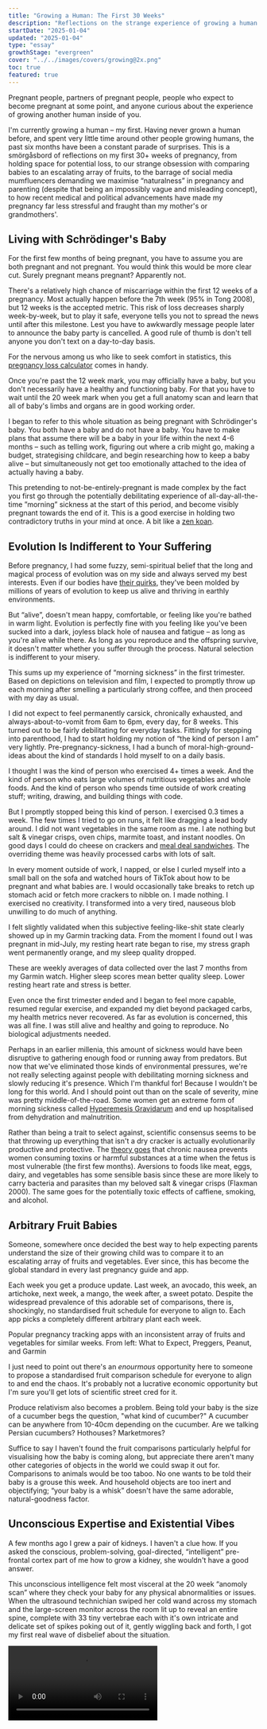 ```yaml
---
title: "Growing a Human: The First 30 Weeks"
description: "Reflections on the strange experience of growing a human from scratch, without any conscious understanding of how you are doing it"
startDate: "2025-01-04"
updated: "2025-01-04"
type: "essay"
growthStage: "evergreen"
cover: "../../images/covers/growing@2x.png"
toc: true
featured: true
---
```




<AssumedAudience>

Pregnant people, partners of pregnant people, people who expect to become pregnant at some point, and anyone curious about the experience of growing another human inside of you.

</AssumedAudience>

<Spacer size="xs" />

<IntroParagraph>I'm currently growing a human – my first. Having never grown a human before, and spent very little time around other people growing humans, the past six months have been a constant parade of surprises. This is a smörgåsbord of reflections on my first 30+ weeks of pregnancy, from holding space for potential loss, to our strange obsession with comparing babies to an escalating array of fruits, to the barrage of social media mumfluencers demanding we maximise “naturalness” in pregnancy and parenting (despite that being an impossibly vague and misleading concept), to how recent medical and political advancements have made my pregnancy far less stressful and fraught than my mother's or grandmothers'.</IntroParagraph>

<BasicImage src="/images/covers/growing@2x.png" width="700" margin="0 auto" alt="An illustration of a baby in a womb" />

## Living with Schrödinger's Baby

For the first few months of being pregnant, you have to assume you are both pregnant and not pregnant. You would think this would be more clear cut. Surely pregnant means pregnant? Apparently not.

There's a relatively high chance of miscarriage within the first 12 weeks of a pregnancy. Most actually happen before the 7th week (95% in <AcademicReference title="Miscarriage risk for asymptomatic women after a normal first-trimester prenatal visit" href="https://pubmed.ncbi.nlm.nih.gov/18310375/" year="2008" authors="Stephen Tong, Anupinder Kaur, et al." abstract="Objective: To estimate the risk of miscarriage among asymptomatic women after a prenatal visit between 6 and 11 weeks of gestation where proof of fetal viability of a singleton was obtained by office ultrasonography at the same visit.  Methods: This was a prospective cohort study performed over 2 years (March 2004-2006) at an antenatal clinic at a large tertiary hospital in Victoria, Australia. Those recruited were 697 asymptomatic women who attended their first antenatal visit between 6 (+2 days) and 11(+6 days) weeks of gestation, where evidence of fetal cardiac activity of a singleton was obtained by office ultrasonography. The main outcome measure was rates of miscarriage, stratified by gestation at presentation. Results: One case was lost to follow-up. The risk of miscarriage among the entire cohort was 11 of 696 (1.6%). The risk fell rapidly with advancing gestation; 9.4% at 6 (completed) weeks of gestation, 4.2% at 7 weeks, 1.5% at 8 weeks, 0.5% at 9 weeks and 0.7% at 10 weeks (chi(2); test for trend P=.001). Most who miscarried received their ultrasound diagnoses many weeks after their visit; five (45%) were diagnosed in the second trimester, and all but one received their ultrasound diagnoses after 10 weeks of gestation.  Conclusion: For women without symptoms, the risk of miscarriage after attending a first antenatal visit between 6 and 11 weeks is low (1.6% or less), especially if they present at 8 weeks of gestation and beyond. Our data could be used to reassure such women that the probability of progressing to later than 20 weeks of gestation is very good.">Tong 2008</AcademicReference>), but 12 weeks is the accepted metric. This risk of loss decreases sharply week-by-week, but to play it safe, everyone tells you not to spread the news until after this milestone. Lest you have to awkwardly message people later to announce the baby party is cancelled. A good rule of thumb is don't tell anyone you don't text on a day-to-day basis.

For the nervous among us who like to seek comfort in statistics, this [pregnancy loss calculator](https://datayze.com/miscarriage-reassurer) comes in handy.

Once you're past the 12 week mark, you may officially have a baby, but you don't necessarily have a healthy and functioning baby. For that you have to wait until the 20 week mark when you get a full anatomy scan and learn that all of baby's limbs and organs are in good working order.

I began to refer to this whole situation as being pregnant with Schrödinger's baby. You both have a baby and do not have a baby. You have to make plans that assume there will be a baby in your life within the next 4-6 months – such as telling work, figuring out where a crib might go, making a budget, strategising childcare, and begin researching how to keep a baby alive – but simultaneously not get too emotionally attached to the idea of actually having a baby.

This pretending to not-be-entirely-pregnant is made complex by the fact you first go through the potentially debilitating experience of all-day-all-the-time ”morning” sickness at the start of this period, and become visibly pregnant towards the end of it. This is a good exercise in holding two contradictory truths in your mind at once. A bit like a [zen koan](https://ashidakim.com/zenkoans).

## Evolution Is Indifferent to Your Suffering

Before pregnancy, I had some fuzzy, semi-spiritual belief that the long and magical process of evolution was on my side and always served my best interests. Even if our bodies have [their quirks](https://www.sdbonline.org/sites/fly/lewheldquirk/figlegq6.htm), they've been molded by millions of years of evolution to keep us alive and thriving in earthly environments.

<BasicImage width="700" src="/images/posts/growing-a-human/anatomy-quirks.jpeg" sourceUrl="https://www.sdbonline.org/sites/fly/lewheldquirk/figlegq6.htm" sourceTitle="Quirks of Human Anatomy (Held 2009)" showalt alt="All the parts of human anatomy that don't have clear evolutionary advantages or seem actively unhelpful and poorly designed" />

But “alive”, doesn't mean happy, comfortable, or feeling like you're bathed in warm light. Evolution is perfectly fine with you feeling like you've been sucked into a dark, joyless black hole of nausea and fatigue – as long as you're alive while there. As long as you reproduce and the offspring survive, it doesn't matter whether you suffer through the process. Natural selection is indifferent to your misery.

This sums up my experience of “morning sickness” in the first trimester. Based on depictions on television and film, I expected to promptly throw up each morning after smelling a particularly strong coffee, and then proceed with my day as usual.

I did not expect to feel permanently carsick, chronically exhausted, and always-about-to-vomit from 6am to 6pm, every day, for 8 weeks. This turned out to be fairly debilitating for everyday tasks. Fittingly for stepping into parenthood, I had to start holding my notion of “the kind of person I am” very lightly. Pre-pregnancy-sickness, I had a bunch of moral-high-ground-ideas about the kind of standards I hold myself to on a daily basis.

I thought I was the kind of person who exercised 4+ times a week. And the kind of person who eats large volumes of nutritious vegetables and whole foods. And the kind of person who spends time outside of work creating stuff; writing, drawing, and building things with code.

But I promptly stopped being this kind of person. I exercised 0.3 times a week. The few times I tried to go on runs, it felt like dragging a lead body around. I did not want vegetables in the same room as me. I ate nothing but salt & vinegar crisps, oven chips, marmite toast, and instant noodles. On good days I could do cheese on crackers and [meal deal sandwiches](https://www.theguardian.com/news/2017/nov/24/how-the-sandwich-consumed-britain). The overriding theme was heavily processed carbs with lots of salt.

<BasicImage width="600" src="/images/posts/growing-a-human/crisps.png" alt="My primary source of nutrition for the entire first trimester" showalt />

In every moment outside of work, I napped, or else I curled myself into a small ball on the sofa and watched hours of TikTok about how to be pregnant and what babies are. I would occasionally take breaks to retch up stomach acid or fetch more crackers to nibble on. I made nothing. I exercised no creativity. I transformed into a very tired, nauseous blob unwilling to do much of anything.

I felt slightly validated when this subjective feeling-like-shit state clearly showed up in my Garmin tracking data. From the moment I found out I was pregnant in mid-July, my resting heart rate began to rise, my stress graph went permanently orange, and my sleep quality dropped.

<GarminData />

<Subtext>These are weekly averages of data collected over the last 7 months from my Garmin watch. Higher sleep scores mean better quality sleep. Lower resting heart rate and stress is better.</Subtext>

<Spacer size="xs" />

Even once the first trimester ended and I began to feel more capable, resumed regular exercise, and expanded my diet beyond packaged carbs, my health metrics never recovered. As far as evolution is concerned, this was all fine. I was still alive and healthy and going to reproduce. No biological adjustments needed.

Perhaps in an earlier millenia, this amount of sickness would have been disruptive to gathering enough food or running away from predators. But now that we've eliminated those kinds of environmental pressures, we're not really selecting against people with debilitating morning sickness and slowly reducing it's presence. Which I'm thankful for! Because I wouldn't be long for this world. And I should point out than on the scale of severity, mine was pretty middle-of-the-road. Some women get an extreme form of morning sickness called [Hyperemesis Gravidarum](https://en.wikipedia.org/wiki/Hyperemesis_gravidarum) and end up hospitalised from dehydration and malnutrition.

Rather than being a trait to select against, scientific consensus seems to be that throwing up everything that isn't a dry cracker is actually evolutionarily productive and protective. The [theory goes](https://arc.net/l/quote/fwoaekfw) that chronic nausea prevents women consuming toxins or harmful substances at a time when the fetus is most vulnerable (the first few months). Aversions to foods like meat, eggs, dairy, and vegetables has some sensible basis since these are more likely to carry bacteria and parasites than my beloved salt & vinegar crisps (<AcademicReference title="Morning sickness: a mechanism for protecting mother and embryo" href="https://pubmed.ncbi.nlm.nih.gov/10858967/" year="2000" authors="S M Flaxman, P W Sherman" abstract="Approximately two-thirds of women experience nausea or vomiting during the first trimester of pregnancy. These symptoms are commonly known as morning sickness. Hook (1976) and Profet (1988) hypothesized that morning sickness protects the embryo by causing pregnant women to physically expel and subsequently avoid foods that contain teratogenic and abortifacient chemicals, especially toxic chemicals in strong-tasting vegetables, caffeinated beverages and alcohol. We examined this hypothesis by comprehensively reviewing the relevant medical, psychological and anthropological literature. In its support, (i) symptoms peak when embryonic organogenesis is most susceptible to chemical disruption (weeks 6-18), (ii) women who experience morning sickness are significantly less likely to miscarry than women who do not (9 of 9 studies), (iii) women who vomit suffer fewer miscarriages than those who experience nausea alone, and (iv) many pregnant women have aversions to alcoholic and nonalcoholic (mostly caffeinated) beverages and strong-tasting vegetables, especially during the first trimester. Surprisingly, however, the greatest aversions are to meats, fish, poultry, and eggs. A cross-cultural analysis using the Human Relations Area Files revealed 20 traditional societies in which morning sickness has been observed and seven in which it has never been observed. The latter were significantly less likely to have animal products as dietary staples and significantly more likely to have only plants (primarily corn) as staples than the 20 societies in which morning sickness occurred. Animal products may be dangerous to pregnant women and their embryos because they often contain parasites and pathogens, especially when stored at room temperatures in warm climates. Avoiding foodborne microorganisms is particularly important to pregnant women because they are immunosuppressed, presumably to reduce the chances of rejecting tissues of their own offspring (Haig 1993). As a result, pregnant women are more vulnerable to serious, often deadly infections. We hypothesize that morning sickness causes women to avoid foods that might be dangerous to themselves or their embryos, especially foods that, prior to widespread refrigeration, were likely to be heavily laden with microorganisms and their toxins. The alternative hypotheses that morning sickness is (i) an epiphenomenon of mother-offspring genetic conflict or hormones associated with viable pregnancies, or (ii) an indicator to potential sexual partners and kin that the woman is pregnant, resulting in reduced sexual behavior and increased nepotistic aid, were not well supported. Available data are most consistent with the hypothesis that morning sickness serves an adaptive, prophylactic function.">Flaxman 2000</AcademicReference>). The same goes for the potentially toxic effects of caffiene, smoking, and alcohol.

## Arbitrary Fruit Babies

Someone, somewhere once decided the best way to help expecting parents understand the size of their growing child was to compare it to an escalating array of fruits and vegetables. Ever since, this has become the global standard in every last pregnancy guide and app.

Each week you get a produce update. Last week, an avocado, this week, an artichoke, next week, a mango, the week after, a sweet potato. Despite the widespread prevalence of this adorable set of comparisons, there is, shockingly, no standardised fruit schedule for everyone to align to. Each app picks a completely different arbitrary plant each week.

<FullWidthBackground>

<GridColumns columns={4} gridGap="1rem">

<BasicImage alt="A pregnancy app with a fruit representing how large the baby is" width="400px" src="/images/posts/growing-a-human/fruit2.png" />

<BasicImage width="400px" src="/images/posts/growing-a-human/fruit5.jpeg" alt="A pregnancy app with a fruit representing how large the baby is" />

<BasicImage width="400px" src="/images/posts/growing-a-human/fruit3.png" alt="A pregnancy app with a fruit representing how large the baby is" />

<BasicImage width="400px" src="/images/posts/growing-a-human/fruit1.png" alt="A pregnancy app with a fruit representing how large the baby is" />

</GridColumns>

<Subtext>Popular pregnancy tracking apps with an inconsistent array of fruits and vegetables for similar weeks. From left: What to Expect, Preggers, Peanut, and Garmin</Subtext>

</FullWidthBackground>

I just need to point out there's an _enourmous_ opportunity here to someone to propose a standardised fruit comparison schedule for everyone to align to and end the chaos. It's probably not a lucrative economic opportunity but I'm sure you'll get lots of scientific street cred for it.

Produce relativism also becomes a problem. Being told your baby is the size of a cucumber begs the question, "what kind of cucumber?" A cucumber can be anywhere from 10-40cm depending on the cucumber. Are we talking Persian cucumbers? Hothouses? Marketmores?

Suffice to say I haven't found the fruit comparisons particularly helpful for visualising how the baby is coming along, but appreciate there aren't many other categories of objects in the world we could swap it out for. Comparisons to animals would be too taboo. No one wants to be told their baby is a grouse this week. And household objects are too inert and objectifying; “your baby is a whisk” doesn't have the same adorable, natural-goodness factor.

## Unconscious Expertise and Existential Vibes

A few months ago I grew a pair of kidneys. I haven't a clue how. If you asked the conscious, problem-solving, goal-directed, “intelligent” pre-frontal cortex part of me how to grow a kidney, she wouldn't have a good answer.

This unconscious intelligence felt most visceral at the 20 week “anomoly scan” where they check your baby for any physical abnormalities or issues. When the ultrasound technichian swiped her cold wand across my stomach and the large-screen monitor across the room lit up to reveal an entire spine, complete with 33 tiny vertebrae each with it's own intricate and delicate set of spikes poking out of it, gently wiggling back and forth, I got my first real wave of disbelief about the situation.

<Video src="https://www.youtube.com/embed/c8sAmNrVld4?si=_SnwYu-z6L-UpZmV" />

<Subtext>Not my baby, but a typical view of what you see at a 20 week ultrasound scan.</Subtext>

<Spacer size="xs" />

If you hadn't guessed already, I'm not a woman of faith. At least not in the sense of temples or Allah or throwing blessed-by-Christ-holy-water on people. I don't have a weekly standing appointment to reflect on my place in the universe and bow down before higher-order beings. But I do carry around a strong sense of reverence and awe for higher-order forces; the unreasonable effectiveness of evolution, the tectonic plates floating about on molten mantle sculpting our earth, the symbiotic relationship between clownfish and sea anemones, the fact trees warn each other of dangers via chemical signals and send reinforcements, the mystery of consciousness, and whatever the fuck is going on with black holes. These things all give me Carl Sagan's energy marvelling at the [pale blue dot](https://www.youtube.com/watch?v=wupToqz1e2g).

Growing a small human has turned up the dial on that existential awe and become an unexpectedly profound experience for me. More so than any of my other earthly pursuits. Every time the little creature kicks me or flops over in my stomach, I'm flooded with a sense of marvel in the most unjaded way possible. Which is saying a lot for someone raised in a world of staunch atheism, skepticism, and a low tolerance for anything vibey or _woo_.

After decades of existing in a culture that worships rational, modern, scientific knowledge, preferably “discovered” within the last 500 years, it's been humbling to realise how much the pre-modern, animalistic parts of me know and are capable of. And how much of me feels innately, sub-consciously designed to want this and be perfectly equipped to do it.

Perhaps I shouldn't say “I” am growing this baby, because “I” – as a conscious being with a sense of self, skills, and goals – have little to do with the process unfolding in my midsection. The instructions for how each cell should divide up into kidneys and vertebrae and adorable toes are not coming from me. They're baked into the precise combination of DNA this little one ended up with. It's evolution following a set of protocols and best practices. It is not "me" growing the baby, anymore than it's “me” filtering out toxins in my kidneys right now. Which is a relief! And feels a lot like the trust and surrender religious people talk about when they say things like “it's in God's hands.” For me, it's in millions of years of evolution's hands.

## All Natural, Organic, Granola, Earth Mothering

Naturalness is a major concern in Motherland.<Footnote idName={1}>I acknowledge not all primary parents are women/mothers and I shouldn't be unjustly gendering this, but if you go look for parenting content online you will have to acknowledge this is an _overwhelmingly_ female space. It's silly to pretend 99% of the people making and engaging with pregnancy content are not women.</Footnote> Every kind of pregnancy content I've consumed – advice books, Tiktok and YouTube videos, Instagram influencer stories, podcasts, unhinged [Mumsnet](https://www.mumsnet.com/) posts – all share a consistent theme: the mandate to maximise Nature in your pregnancy.

Potential new mothers are urged to eat only natural foods, take natural supplements, prepare to naturally breastfeed, buy natural organic baby clothing, stock up on natural, wooden toys and chemical-free lotions and eco-friendly cloth diapers, consider names inspired by nature, learn natural parenting methods like babywearing and co-sleeping, and tap into their natural mothering instincts.

<GridColumns columns={3} alignItems="top">

<BasicImage alt="A woman holding a baby standing in a field" src="/images/posts/growing-a-human/natural1.png" />

<BasicImage alt="12 natural baby products" src="/images/posts/growing-a-human/natural6.png" />

<BasicImage alt="A list of natural things to get for a baby including organic cotton blankets, herbal tinctures, minerals, and organic linen" src="/images/posts/growing-a-human/natural2.png" />

<BasicImage alt="Wooden baby rattles" src="/images/posts/growing-a-human/natural12.png" />

<BasicImage alt="Homemade breastmilk lotion" src="/images/posts/growing-a-human/natural11.png" />

<BasicImage alt="A baby in a resuable cloth diaper in a garden" src="/images/posts/growing-a-human/natural7.png" />

<BasicImage alt="A child playing and the words 'children should be fueled by sunshine, fresh food, and play, not artificial colours, preservatives, and screen time" src="/images/posts/growing-a-human/natural13.png" />

<BasicImage alt="Images of women and babies in nature with the text 'my favourite nature names for girls'" src="/images/posts/growing-a-human/natural3.png" />

<BasicImage alt="A list of girl baby names inspired by nature" src="/images/posts/growing-a-human/natural4.png" />

</GridColumns>

<Subtext>The natural mothering philosophy on display on Instagram. Sources: [@anourishedmother](https://www.instagram.com/p/DDf7aCHx-RX/), [@thewiseconsumer](https://www.instagram.com/p/CwlLV6bP-ou/), [@toysfromthewoods](https://www.instagram.com/toysfromthewoods/), [@twopawsfarmhouse](https://www.instagram.com/twopawsfarmhouse/), [@elksbar_reusable](https://www.instagram.com/elskbar_reusable/), [@softbabynames](https://www.instagram.com/reel/,C3Y4CiLOya2/)</Subtext>

<Spacer size="xs" />

This vibe seems especially potent in the current zeitgeist of [trad wives](https://en.wikipedia.org/wiki/Tradwife) living on [Utah farms](https://www.instagram.com/ballerinafarm/?hl=en), collecting morning eggs, making yogurt and sourdough from scratch, and dressing their eleven children in home-spun organic cotton frocks. These women are apt to describe themselves as “a bit granola” or “crunchy.”

As evidenced in the previous section, I am entirely on board with trusting our pre-industrial bodies and acknowledging the limits of modern knowledge. New parents of vulnerable babies are justified in their skepticism of novel, untested, and potentially harmful things. But the tidal wave of “naturalness” in motherland lacks much critical thinking or nuance.

There is a blind labelling of anything natural as inherently better. Natural food is healthier for you. Natural substances are safer. Natural lighting is more pleasant and tuned to your circadian cycles. Natural ways of living are more in line with our biology. Natural parenting techniques have stood the test of time. Natural colours like beiges and browns have become an all-purpose signifier of purity and goodness, leading to a proliferation of “[sad beige mums](https://www.huffingtonpost.co.uk/entry/sad-beige-parenting-trend_l_63c5cf84e4b0cbfd55f587f3)” exclusively purchasing neutral-coloured baby clothing, toys, and nursery items.<Footnote idName={2} isClosed>Even though making a onesie or a pacifier brown doesn't make it any safer or closer to the earth than a red, purple, or blue one.</Footnote>

<GridColumns columns={2} alignItems="top">

<BasicImage alt="A beige nursery" src="/images/posts/growing-a-human/beige1.png" />

<BasicImage alt="A set of beige baby clothes and booties" src="/images/posts/growing-a-human/beige3.png" />

<BasicImage alt="A beige nursery" src="/images/posts/growing-a-human/beige2.png" />

<BasicImage alt="A baby dressed in beige laying in a beige pod" src="/images/posts/growing-a-human/beige4.png" />

</GridColumns>

<Subtext>The standard beige aesthetic. Sources: [@bebejou_polska](https://www.instagram.com/p/C9CSexMo9Iz/), [@mywarrenhill](https://www.instagram.com/p/C3__u6rS5sW/), [@thebabydenuk](https://www.instagram.com/p/DBeeikBid2M/), [@mainsauvage](https://www.instagram.com/p/DDBys8xNcWy/?img_index=2) </Subtext>

<Spacer size="xs" />

Unnatural, man-made things like plastics, chemicals, pesticides, pollution, additives, genetic modifications, high-fructose corn syrup, cheetos, polyester, screens, and fluorescent lights are always framed as bad, harmful, and to be avoided at all costs.

The attempted simplification of the world into these two clear categories – natural and unnatural – is both false, and a source of endless confusion, conflict, and poorly made decisions.

That's because “nature” and “culture” are not two fixed, distinct, and absolute types we can sort everything into; there's no clear-cut set of safe, pure things unmarked by human influence, and another of dangerous, artificial things tainted by us. Human and non-human things are always entangled and shaped by one another.

Anthropologist [Donna Harway](https://en.wikipedia.org/wiki/Donna_Haraway) was one the first to argue this in her 1991 book [Simians, Cyborgs, and Women](https://www.google.co.uk/books/edition/Simians_Cyborgs_and_Women/23ff1vCaLPIC?hl=en&gbpv=0).<Footnote idName={3}>This was an expansion on her earlier essay [A Cyborg Manifesto](https://warwick.ac.uk/fac/arts/english/currentstudents/undergraduate/modules/fictionnownarrativemediaandtheoryinthe21stcentury/manifestly_haraway_----_a_cyborg_manifesto_science_technology_and_socialist-feminism_in_the_....pdf) (1985), and she later wrote [The Companion Species Manifesto](https://press.uchicago.edu/ucp/books/book/distributed/C/bo3645022.html) (2003) followed this same line of thinking. I should also mention [Bruno Latour](https://en.wikipedia.org/wiki/Bruno_Latour)'s [We Have Never Been Modern](https://en.wikipedia.org/wiki/We_Have_Never_Been_Modern) (1991) – another foundational text for this theory. Sadly, both Haraway and Latour are horrendous writers and trying to understand their original texts is a laborious and baffling process, which is probably why they're not more widely known.</Footnote> In it, she critiques our moden approach to seeing the world in clear dualities: human/animal, machine/organic, male/female, and natural/cultural. She instead advocates for a more holistic, hybridised, and interconnected view that recognizes that nothing is ever purely one or the other. People, creatures, objects, and ideas are always hybrids of these categories. Cultural, social, and technological forces transform what we might otherwise label as “natural,” while natural systems shape and influence our cultural, social, and technological realms. These false divisions have been socially and historically constructed, and do not exist a priori in the world. “Nature” is a concept we invented to draw a line between ourselves and the earth – a tool for asserting human uniqueness and separation that became an obsession during the scientific revolution of the 17th and 18th centuries ([Latour 1991](https://en.wikipedia.org/wiki/We_Have_Never_Been_Modern)).

Bananas are a prime example of a natureculture hybrid. 10,000 years ago, wild bananas were small, fibrous, bitter fruits filled with large, hard seeds and not much flesh. <Footnote isClosed idName={4}>We know this because we've found [phytoliths](https://www.apscience.org.au/pbf_02_3/) of these unappealing bananas in sediment layers of swamps in Papua New Guinea and Southeast Asia dating to at least 7,000 y.a. and up to 10,000 y.a. These ancient bananas match some species of wild bananas that still exist today. These swamps are our earliest evidence of banana cultivation.</Footnote> They offered little sustenance and look nothing like the bananas we buy today.

<BasicImage width="1000" src="/images/posts/growing-a-human/banana.jpg" />

<GridColumns margin="var(--space-m) auto var(--space-s)" columns={3}>

<BasicImage src="/images/posts/growing-a-human/banana1.jpg" />

<BasicImage src="/images/posts/growing-a-human/banana2.png" />

<BasicImage src="/images/posts/growing-a-human/banana3.jpg" />

</GridColumns>

<Subtext>Photos of pre-cultivation wild bananas in their “natural” state. Sources: [Wikimedia](https://en.m.wikipedia.org/wiki/File:Inside_a_wild-type_banana.jpg), [R. Ploetz](https://agroforestry.net/images/pdfs/Banana-plantain-overview.pdf), [C. Lentfer](https://www.apscience.org.au/pbf_02_3/), </Subtext>

<Spacer size="xs" />

But they had enough potential for humans to start cultivating them. Once we began selecting the larger, sweeter, less seedy ones and planting more of them, bananas began their slow transformation into what we're used to today; the huge Cavendish variety with teeny tiny seeds, lots of sweet flesh, and thick skins to survive their journey through the grocery supply chain (<AcademicReference title="Multidisciplinary perspectives on banana (Musa spp.) domestication" href="https://www.pnas.org/doi/10.1073/pnas.1102001108" year="2011" authors="X Perrier, E De Langhe, et al." abstract="Original multidisciplinary research hereby clarifies the complex geodomestication pathways that generated the vast range of banana cultivars (cvs). Genetic analyses identify the wild ancestors of modern-day cvs and elucidate several key stages of domestication for different cv groups. Archaeology and linguistics shed light on the historical roles of people in the movement and cultivation of bananas from New Guinea to West Africa during the Holocene. The historical reconstruction of domestication processes is essential for breeding programs seeking to diversify and improve banana cvs for the future.">Perrier 2011</AcademicReference>). Selecting which banana plants to grow more of isn't exactly technological. It involved no genetic engineering, pesticides, labs, or mechnical equipment. But human actions distinctly shaped the bananas we know today from an entirely different kind of plant.

If you went down to the grocery store and bought an organic banana, is that banana natural or unnatural? Do you think this cultivated banana is somehow worse than its pre-historic wild counterpart? Is feeding it to your child going to harm them in some way?

There are countless such cases where humans and other creatures, environments, and substances have not just influenced each other but adapted and co-evolved together as hyrbids; [corn](https://evolution.earthathome.org/grasses/andropogoneae/maize-domestication/) and [wheat](https://pmc.ncbi.nlm.nih.gov/articles/PMC8467621/) shaped by cultivation just like bananas, dogs becoming more [docile and cooperative](https://www.frontiersin.org/journals/psychology/articles/10.3389/fpsyg.2014.01582/full), _Bifidobacterium_ and _Lactobacillus_ bacteria feeding on Cheerios and Chobani in our gut microbiomes, coral reefs adapting to [survive in warming oceans](https://phys.org/news/2022-09-scientists-evolution-coral-reefs.html), the [12 million](https://pmc.ncbi.nlm.nih.gov/articles/PMC10725012/) children born by IVF, foxes and pigeons flourishing in cities on trash diets, seasonal flu viruses mutating into aggressive new strains, babies with [larger head sizes](https://medicalxpress.com/news/2016-12-instances-c-sections-evolutionary.html) caused by an increase in cesarean births, and [plastic-eating bacteria](https://e360.yale.edu/digest/bugs-are-evolving-to-eat-plastic-study-finds) cleaning up our pollution are all cases of deep, complex entanglements. Where nature ends and culture begins is a murky tangle.

Understanding that “nature” is an imagined category, and not one that necessarily correlates to safer, purer, and better, makes achieving the ideal of natural parenting a touch harder. Instead of being able to assess the safety and goodness of food, toys, and parenting practices based on how untouched by human modernity they seem, we have to rely on other kinds of decision-making. Like considering what makes sense within our particular cultural contexts, using our critical thinking skills, and trusting the most unnatural of things: published, peer-reviewed scientific studies containing hard evidence.

This kind of research and analysis takes a lot of effort though, so it's understandable people resort to easier heuristic shortcuts like “all brown things are safe.” We should at least acknowledge we're engaging in a convenient delusion while we do it.

### Traditional and Tribal Parenting

The recent idealisation of “traditional” parenting cultures is a prime example of this inconvenient confusion. There's been a growing interest in how people from non-WEIRD<Footnote idName={5}>Western, educated, industrialised, rich, and democratic. Loosely, the cultures of North America and Europe. More on this demographic categorisation [here](https://news.harvard.edu/gazette/story/2020/09/joseph-henrich-explores-weird-societies/).</Footnote> nations and cultures approach pregnancy and child rearing. Popular books like _[Hunt, Gather, Parent](https://www.google.co.uk/books/edition/Hunt_Gather_Parent/5iIZEAAAQBAJ?hl=en&gbpv=0): What Ancient Cultures Can Teach Us About the Lost Art of Raising Happy, Helpful Little Humans_ (2021) popularised a semi-anthropological approach of looking to cultures like the Mayans of Mexico, Inuits of the Arctic, and Hadzabe of Tanzania for advice on how to raise children. Practices like babywearing, co-sleeping, baby-led weaning, elimination communication, gentle parenting, extended breastfeeding, and communal childcare have all become more popular as “traditional” ways of parenting. Social media mumfluencers will often invoke imagery of hunter-gatherer societies and pre-historic ancestors running about in tribes to promote these practices, using them as evidence for their inherent goodness.

The unspoken assumption here is that non-WEIRD and subsistence cultures like the Mayans, Inuits, and Hadzabe have lifestyles closer to pre-historic humans than ours, and therefore their parenting approaches are more natural and preferable. And they might be! Lots of these practices have been passed down through many generations, are sensible, and backed up by good evidence.

But I think it's helpful to remember:

- People from non-WEIRD cultures are not living in a static society that hasn't been changed or transformed by modern practices. They are not ancestral people frozen in time, untouched by cultural evolution. Their practices are not necessarily the One True Natural Ideal of pre-historic life.
- Our pre-modern ancestors (and the cultures we try to use as stand-ins for them) might not be the best model for ideal parenting in the 21st century. They not only led drastically different lives to us, with different restrictions and needs, but also had _much_ higher rates of child mortality, disease, and suffering, and both procreated and died much younger than we do.<Footnote idName={6}>Our estimates are that hunter-gatherer women had their first [child at 18](https://journals.sagepub.com/doi/pdf/10.1177/14747049211039506#:~:text=As%20would%20be%20anticipated%20from,cally) and 49% of those children died before reaching puberty ([Our World in Data](https://ourworldindata.org/child-mortality))</Footnote>

This blanket idealisation also overlooks the fact that some non-WEIRD societies tolerate seemingly brutal parenting practices. Infanticide is not uncommon. The Ache hunter-gathers of Paraguay buried babies born in the breech position, without hair, or with visible disabilities. When an adult member of the community died, at least one child was thrown into the grave with them ([Small 1998](https://www.google.co.uk/books/edition/Our_Babies_Ourselves/GqMNdq9dN90C?hl=en&gbpv=0)). Similarly, several cultures in sub-Saharan Africa historically killed twins at birth, believing them to bring bad luck ([Fenske and Wang 2023](https://www.sciencedirect.com/science/article/pii/S0304387823000494)).

Killing aside, subsistence communities constantly on the move — spending their days doing physical labor and living in environments filled with harsh weather, wild animals, and poisonous plants — simply have very different needs from a yummy mummy living in Greenwich or Guildford. Constant babywearing, breastfeeding, and co-sleeping are less critical for survival when you’re in a heated flat equipped with a [Snoo](https://happiestbaby.co.uk/products/snoo-smart-bassinet), a [baby barista](https://mybabybarista.com/), and a rotating selection of ergonomic bouncers from John Lewis.

### “Achieving” Natural Birth

I found the blind reverence for nature most complex when it comes to birth itself. Specifically, advice on how to “achieve” many women's assumed goal of an all-natural, unmedicated birth. Most of the birthing advice content on YouTube and Instagram focuses on eschewing unnatural, modern interventions like hospital wards and pain-relieving drugs like epidurals.<Footnote idName={7}>An epidural is an injection into the spine that numbs the lower half of the body, providing effective pain relief for women in labour.</Footnote> The top-rated birthing books on everyone's lists, like [Ina May's Guide to Childbirth](https://www.google.co.uk/books/edition/Ina_May_s_Guide_to_Childbirth/JWGE7ezuNlAC?hl=en&gbpv=0) and [Hypnobirthing](https://www.google.co.uk/books/edition/Hypnobirthing/4O5wDwAAQBAJ?hl=en&gbpv=0), convincingly argue birth is the most natural thing in the world, and should not require medical assistance.

They instead promise that if you set up a birthing pool at home, surround yourself with candles, and learn a few deep breathing techniques, birth can be a relatively painless, peaceful, and empowering experience. They say we shouldn't talk about “pain” during birth, but instead use words like “intensity” and “power.” These books are filled with accounts of women ecstatically giving birth leaning against a tree and channelling their inner animal under the moonlight.<Footnote idName={8}>I will concede these stories are primary in the [Ina May](https://www.google.co.uk/books/edition/Ina_May_s_Guide_to_Childbirth/JWGE7ezuNlAC?hl=en&gbpv=0) book but read as even more hippie and unhinged than I've decribed here.</Footnote>

Now, I have absolutely no expertise or experience yet of birth. But I've surveyed every woman I know with children, and watched one too many online videos of live birth vlogs, and the consistent theme across the board is that women both report, or clearly appear to be experiencing, previously unfathomable levels agony throughout the process. Common descriptions include “feeling like I was being torn in half” or “having my guts shoved out of me” or “like shitting out a watermelon” or “I'm too traumatised to talk about it”. And if we've learned anything in recent years, it's that we should Believe Women.

So there appears to be some disconnect going on between the ideal, natural birth experience women are being told they should try to achieve, and the reported reality of most people's birth experiences. The people who dole out birth advice are quick to say there are no wrong choices and everyone's personal preferences should be respected. But I'm personally confused by the idealisation of subjecting yourself to tremendous levels of pain in the service of doing things “the natural way”. As established previously, nature doesn't care much about your comfort or enjoyment, only that your offspring survive.

Syphilis is also “natural”. And I'm personally planning on getting an epidural.

## Pregnancy Before Pixels

Once I started talking to the seasoned women of my family about their pregancy experiences – my mother, mother-in-law, and still-kicking-94-year-old grandmother – terrifying stories quickly emerged. Not of birth pain or devasating losses. But simply of the standard of maternity care, available medical knowledge, legal rights, and technical capabilites available to pregnant women only 30-60 years ago.

Some of these generational differences of opinion are endearing; both my mother and grandmother are concerned I'm continuing to work out throughout pregnancy. They suggested running might make the baby too used to bouncing movements. It might demand constant bobbing upon arrival. Or become one of those intolerable hyperactive children. Weight lifting might stress the baby out or accidently pop it out too early.

These worries sort of make logical sense. In their day, pregnancy was a time for quiet rest, not sprinting around. But the point of science is we sometimes discover our intuitions are wrong. Studies overwhelmingly show doing cardiovascular exercise and strength training throughout pregnancy both have huge positive outcomes for both mother and child. Improved bone density. Improved stress levels. Improved newborn growth and neurodevelopment. Fewer cesaraian sections. Shorter recovery times after birth. Lower risk of preeclampsia, gestational diabetes, postnatal depression, and pelvic floor disorders. (<AcademicReference title="Benefits of aerobic or resistance training during pregnancy on maternal health and perinatal outcomes: A systematic review" href="https://www.semanticscholar.org/paper/Benefits-of-aerobic-or-resistance-training-during-A-Perales-Santos-Lozano/cc9eca306e813fd0bd2f0e3fc3da283c069aa0f9" year="2016" authors="Perales, Santos-Lozano, et al." abstract="Objective: To understand what evidence exists with regard to maternal and offspring benefits of aerobic and/or resistance training during pregnancy.  Methods: Systematic review of RCTs (published until May 2015) with healthy pregnant women and focusing on the benefits of exercise interventions on maternal health or perinatal outcomes. Studies were ranked as high/low quality, and a level of evidence was established according to the number of high-quality studies and consistency of the results.  Results: 61 RCTs were analyzed. The evidence for a benefit of combined exercise [aerobic+resistance (muscle strength)] interventions on maternal cardiorespiratory fitness and prevention of urinary incontinence was strong. A weak or insufficient level of evidence was found for the rest of interventions and outcomes  Conclusion: The exercise modality that seems to induce a more favorable effect on maternal health is the combination of aerobic and resistance exercises during pregnancy.">Perales 2016</AcademicReference>, <AcademicReference title="The Influence of Prenatal Exercise on Offspring Health: A Review" href="https://www.semanticscholar.org/paper/The-Influence-of-Prenatal-Exercise-on-Offspring-A-Moyer-Reoyo/a3cfaf84462dc5064120798849baf069b6db0488" year="2016" authors="Moyer, Reoyo, et al." abstract="Research has continued to demonstrate that exercise during pregnancy is safe. Growing evidence supports that exercise during pregnancy is beneficial for mother and fetus during gestation, with benefits persisting for the child into adulthood. Regardless of income or socioeconomic status, exercise during pregnancy is associated with increased incidence of full-term delivery. Additionally, normalization of birth measures, such as birth weight, occurs when women perform regular exercise throughout gestation. Measures of growth and development further indicate that exercise during pregnancy does not harm and may stimulate healthy growth throughout childhood. Measures of cognition and intelligence demonstrate that exercise during pregnancy causes no harm and may be beneficial. Overall, the benefits of exercise during pregnancy decrease the risk of chronic disease for both mother and child.">Moyer 2016</AcademicReference>, <AcademicReference title="Maternal Physical Activity During Pregnancy and the Effect on the Mother and Newborn: A Systematic Review" href="https://pubmed.ncbi.nlm.nih.gov/33361475/" year="2020" authors="Morales-Suárez-Varela, et al." abstract="Background: The practice of physical exercise during pregnancy has benefits for both the mother and baby. Currently, there is scientific evidence that supports the inclusion of a monitored physical activity program in the daily activities of pregnant women. The objective of this study is to provide an overview of the current status of the association between physical activity during pregnancy and the effects on the mother and the newborn.  Methods: A systematic review of the literature, assessing each study using the Scottish Intercollegiate Guidelines Network, from different databases PubMed, Embase, or ScienceDirect, on the association between maternal physical activity and its effects on the mother and the newborn published from 2010 until 2018 was conducted.  Results: About 25 studies were identified and divided into categories according to the health problems affecting the mother or newborn. It was found that 8% of all the studies received a grade B, 68% obtained a grade C, and the remaining 24% obtained less than a grade C. Improved cardiovascular function, decreased risk of gestational diabetes mellitus, hypertension, and the limitation of weight gain are among the benefits to the mother with lower percentage of body fat, increased gestational age, and potentially improved neurodevelopment as benefits for the child.  Conclusions: The realization of physical activity during pregnancy is supported by most of the studies reviewed. However, given the vulnerability of the studied populations, more studies on the association between physical activity and pregnancy are necessary.">Morales-Suárez-Varela 2020</AcademicReference>)
If this was a drug, we'd give it to every pregnant woman for free.

Access to scientific research and medical insight was sparse across the board. My parents, born in the late 1950s and early 60s, never had ultrasounds done of them in the womb. Because ultrasounds, the primary way we check that babies are alive and have all ten fingers and toes, a beating heart, intact spinal cords, the right number of kidneys, and limbs where they should be, weren't widely available [until the 1970s](https://arc.net/l/quote/rfablldz).

My grandmothers had no way of knowing if the child inside of them had a serious disablitity or medical issue. They had no way to check for chromosomal abnormalities like Down's Syndrome. Let alone the baby's sex ahead of time – something we can find out today at only 6 weeks in with a £90 [blood test](https://sneakpeektest.com/). Both told stories of pregnancy being a time of terrible worry and concern. Of being beside themselves thinking they might give birth to a stillborn, or a severely disabled child to care for on top of their existing children, and no choice in the matter.

The differences in outcomes between their generation and mine is staggering. If we compare today to 1960, stillbirth rates have <TooltipLink href="https://pmc.ncbi.nlm.nih.gov/articles/PMC9480862/#F1" notes="Based on UK data – 20.15 per 1,000 births in 1960 vs 3.94 per 1,000 births in 2019">dropped by 80%</TooltipLink>. Overall infant mortaility has <TooltipLink href="https://www.cdc.gov/nchs/data/hestat/maternal-mortality/2021/maternal-mortality-rates-2021.htm" notes="Based on US data – 26 deaths per 1,000 live births in 1960 vs 5.4 deaths per 1,000 live births in 2020">dropped by 79%</TooltipLink>. Maternal mortality is <TooltipLink href="https://www.commonwealthfund.org/publications/issue-brief-report/2020/dec/maternal-mortality-united-states-primer" notes="Based on US data – 37.1 deaths per 100,000 live births in 1960 vs 17.8 deaths per 100,000 live births in 2020">down 52%</TooltipLink>.

Statistics are nice but what strikes me is the emotional difference in how I'm able to experience pregnancy versus the uncertainty and anxiety they had to endure.

Unlike my grandmothers, I've been given a flood of reassuring information to help me adjust my expectations to the reality of my pregnancy. I have seen my baby kick and flail its arms on a small video screen. I've had blood tests to check for concerning chromosomal issues. An experienced sonographer has measured the length of every major bone in my baby's body, it's heart chambers, and lung capacity. A kindly midwife checks my vitals and mental health every 5 weeks to ensure I'm doing as well as the baby is.

Even so, my experience is still brimming with the possibility of loss. From the beginning that has been clear. The minute you realise you've been cosmically promised a tiny, perfect, unbearably lovely child to care for, you suddenly realise all the ways that can be taken away from you. Rare diseases. Unforeseen complications. Foreseen complications. Traumatic births. Random chance.

While modern medicine can't prevent every last prenatal tragedy, it can see far more of them coming down the pike, and prepare parents for difficult realities. And more importantly, medically intervene or give them choices ahead of time. Choices that are astonishingly being taken away from parents in increasingly medieval and oppressive countries like the United States. Weird to say, but god bless the United Kingdom <span role="img">🇬🇧</span>

My pregnancy isn't marked by fear and worry about the health of my child, or my own survival through this process, in the way my grandmothers were. My doctors and midwives not only care for me, but grant me the right to make choices about my own body and child. In ways my grandmothers weren't given choices or cared for at all. Before we realised pregnant women might need some information, rights, and emotional support.

And all I can feel is shocking, overwhelming gratitude to be pregnant at this point in history.

## Some Helpful Recommendations, So Far

A major upside of being pregnant is you get to launch an extensive research project complete with literature reviews, spreadsheets, and buy dozens of new books, and your partner can't protest. It's all for the good of the baby!

Most of the books in this space are a bit meh both in terms of information quality and comprehensiveness. There's a lot of very large text, decorative call-out boxes, and almost no references to sources or scientific studies. But I've found a couple of good exceptions:

<Spacer size="xs" />

<ResourceBook
	url="https://www.google.co.uk/books/edition/Eve/PU2lEAAAQBAJ?hl=en&gbpv=0"
	title="Eve: How The Female Body Drove 200 Million Years of Human Evolution"
	author="Cat Bohannon"
	image={Eve}
>
	Not about pregnancy explicitly, but the first few chapters trace our
	ancestral tree back to the first mammals to produce breast milk and give live
	birth. Fascinating and very well-written.
</ResourceBook>

<ResourceBook
	url="https://www.google.co.uk/books/edition/Matrescence/lsWGEAAAQBAJ?hl=en&gbpv=0"
	title="Matresence: On the Metamorphosis of Pregnancy, Childbirth and Motherhood"
	author="Lucy Jones"
	image={Mat}
>
An exploration of how women transform into mothers – psychologically, physically, and culturally.
</ResourceBook>

<ResourceBook
	url="https://www.google.co.uk/books/edition/Expecting_Better/CL2uikHxDngC?hl=en&gbpv=0"
	title="Expecting Better"
	author="Emily Oster"
	image={Expecting}
>
	Emily Oster is infamous with parents for doing the scientific research for you and presenting the data without bias. She helpfully points out you can drink a glass of wine or champagne at
	a wedding without murdering your unborn child.
</ResourceBook>

<ResourceBook
	url="https://www.google.co.uk/books/edition/Our_Babies_Ourselves/GqMNdq9dN90C?hl=en&gbpv=0"
	title="Our Babies, Ourselves: How Biology and Culture Shape the Way We Parent"
	author="Meredith Small"
	image={OurBabies}
>
An anthropological summary of what we know about cross-cultural ways of parenting. A tad dated (1998) but filled with excerpts from the ethnographic literature that I found fascinating and insightful. 
</ResourceBook>

<ResourceBook
	url="https://www.google.co.uk/books/edition/Nobody_Told_Me/lconzAEACAAJ?hl=en"
	title="Nobody Told Me"
	author="Hollie McNish"
	image={Nobody}
>
	Hollie humourously documents her pregnancy and first year of parenting through poems and journal entries. Refreshingly realistic and informative.
</ResourceBook>

<Spacer size="xs" />

Aside from books, I've found the thousands of mumfluencers on Tiktok, Instagram, and YouTube surprisingly useful sources of insight. Despite having spent the majority of this essay critiquing them... some clearly need to be taken with a large grain of salt. But never before in history have expecting parents had access to so many opinions and perspectives on everything from sleep training to newborn essentials to postpartum exercise. Our parents had a small handful of books that told them the essentials and blissful ignorance about the rest of it.

[Vinted](https://www.vinted.co.uk/) is a popular second-hand marketplace here in the UK where I've bought almost everything we need for baby at a tiny fraction of the retail price.

[Expecting and Empowered](https://www.expectingandempowered.com/) is a strength training app designed for pregnant women that guides you through safe exercises for every trimester. I do in-person classes in addition to this at a local gym, but E&E helps me understand how to safely lift and adapt movements as my bump gets bigger, and gives me ideas for alternative exercises. I've also heard good things about [Hatch Athletic](https://www.hatchathletic.com/).
